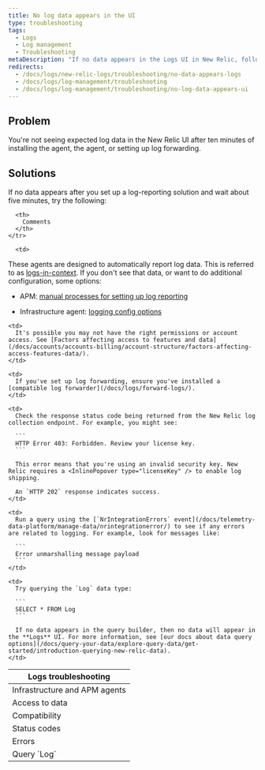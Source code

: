```yaml
---
title: No log data appears in the UI
type: troubleshooting
tags:
  - Logs
  - Log management
  - Troubleshooting
metaDescription: "If no data appears in the Logs UI in New Relic, follow these troubleshooting tips."
redirects:
  - /docs/logs/new-relic-logs/troubleshooting/no-data-appears-logs
  - /docs/logs/log-management/troubleshooting
  - /docs/logs/log-management/troubleshooting/no-log-data-appears-ui
---
```


## Problem

You're not seeing expected log data in the New Relic UI after ten minutes of installing the <InlinePopover type="infrastructure" /> agent, the <InlinePopover type="apm" /> agent, or setting up log forwarding.

## Solutions

If no data appears after you set up a log-reporting solution and wait about five minutes, try the following:

<table>
  <thead>
    <tr>
      <th>
        Logs troubleshooting
      </th>

      <th>
        Comments
      </th>
    </tr>
  </thead>

  <tbody>
    <tr>
      <td>
        Infrastructure and APM agents
      </td>

      <td>
These agents are designed to automatically report log data. This is referred to as [logs-in-context](/docs/logs/logs-context/logs-in-context). If you don't see that data, or want to do additional configuration, some options: 

* APM: [manual processes for setting up log reporting](/docs/logs/logs-context/logs-in-context/#enable-logs)
* Infrastructure agent: [logging config options](/docs/infrastructure/install-infrastructure-agent/configuration/infrastructure-agent-configuration-settings/#logging-variables)
      </td>
    </tr>
    <tr>
      <td>
        Access to data
      </td>

      <td>
        It's possible you may not have the right permissions or account access. See [Factors affecting access to features and data](/docs/accounts/accounts-billing/account-structure/factors-affecting-access-features-data/).
      </td>
    </tr>

    <tr>
      <td>
        Compatibility
      </td>

      <td>
        If you've set up log forwarding, ensure you've installed a [compatible log forwarder](/docs/logs/forward-logs/).
      </td>
    </tr>

    <tr>
      <td>
        Status codes
      </td>

      <td>
        Check the response status code being returned from the New Relic log collection endpoint. For example, you might see:

        ```
        HTTP Error 403: Forbidden. Review your license key.
        ```

        This error means that you're using an invalid security key. New Relic requires a <InlinePopover type="licenseKey" /> to enable log shipping.

        An `HTTP 202` response indicates success.
      </td>
    </tr>

    <tr>
      <td>
        Errors
      </td>

      <td>
        Run a query using the [`NrIntegrationErrors` event](/docs/telemetry-data-platform/manage-data/nrintegrationerror/) to see if any errors are related to logging. For example, look for messages like:

        ```
        Error unmarshalling message payload
        ```
      </td>
    </tr>

    <tr>
      <td>
        Query `Log`
      </td>

      <td>
        Try querying the `Log` data type:

        ```
        SELECT * FROM Log
        ```

        If no data appears in the query builder, then no data will appear in the **Logs** UI. For more information, see [our docs about data query options](/docs/query-your-data/explore-query-data/get-started/introduction-querying-new-relic-data).
      </td>
    </tr>
  </tbody>
</table>

